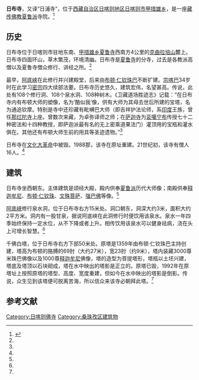 {{Infobox Tibetan Buddhist monastery
|name =日布寺
|image =
|image size = 250px
|alt = 
|caption = 
|t=
|w=
|to = 
|ipa={{IPA|}}
|z=
|thdl=
|e=
|tc=日布寺
|s=日布寺
|p=
|m=
|k=
|pushpin_map = 
|latd =  | latm =  | lats =  | latNS = 
|longd=  | longm= | longs =| longEW = 
|iso_region = 
|map_caption = 
|mapsize = 
|location_country = 中国
|location = {{CHN}}[[西藏自治区|西藏自治区]][[日喀则地区|日喀则地区]][[日喀则市|日喀则市]]
|coordinates_display =
|founded_by = 
|date_founded =
|date_renovated =
|sect = [[夏鲁派|夏鲁派]]
|mather =[[夏鲁寺|夏鲁寺]]
|children =
|dedicated_to = 
|tulku =
|head_lama = 
|head_mgh =
|no._of_monks = 
|architecture = 
|festivals =
|footnotes = 
}}

'''日布寺'''，又译“日浦寺”，位于[[西藏自治区|西藏自治区]][[日喀则地区|日喀则地区]][[日喀则市|日喀则市]][[甲措雄乡|甲措雄乡]]，是一座[[藏传佛教|藏传佛教]][[夏鲁派|夏鲁派]]寺院。<ref name=zgxzw>{{Cite web |url=http://www.tibet.cn/newzt/rsxzzt/xzsm/t20050705_40514.htm |title=日布寺，中国西藏网，于2013-08-23查阅 |access-date=2013-08-24 |archive-date=2016-03-04 |archive-url=https://web.archive.org/web/20160304112239/http://www.tibet.cn/newzt/rsxzzt/xzsm/t20050705_40514.htm |dead-url=no }}</ref>

==历史==
日布寺位于日喀则市驻地东南、[[甲措雄乡|甲措雄乡]][[夏鲁寺|夏鲁寺]]西南方4公里的[[克曲拉培山|克曲拉培山]]麓上。日布寺四面环山，草木繁茂，环境清幽。日布寺是[[夏鲁寺|夏鲁寺]]的分寺，过去是各教派高僧以及夏鲁寺僧众修行、讲经之所。<ref name=zgxzw/>

最早，[[阿底峡|阿底峡]]在此修行并兴建殿堂，后来由[[布敦|布顿·仁钦珠巴]]不断扩建。[[宗喀巴|宗喀巴]]34岁时在此学习[[密宗|密宗]]四大续部法要。日布寺历史悠久，建筑宏伟，名望甚高。传说，此处有108个修行洞、108个泉水洞、108种树木。《卫藏道场胜迹志》记载：“在日布寺内有布顿大师的塑像，名为‘酷似我’像，供有大师为其母去世后所建的宝塔，名为通追钦摩。特别是寺中还珍藏有毗嚩巴大师（即吉祥护法论师，系[[印度|印度]]王族，曾任[[那烂陀寺|那烂陀寺]]上座。曾数次来藏，为卓弥译师之师；在[[萨迦寺|萨迦寺]]为[[衮噶宁布|衮噶宁布]]传授七十二种密法和十四种教授，即萨迦派最有名的无上密乘道果法门）灌顶用的宝瓶和灌水俱在。其他还有布顿大师生前的用具等圣迹遗物。”<ref name=zgxzw/>

日布寺在[[文化大革命|文化大革命]]中被毁。1988那，该寺在原址重建。21世纪初，该寺有僧人16人。<ref name=zgxzw/>

==建筑==
日布寺坐西朝东。主体建筑是颂经大殿，殿内供奉[[夏鲁派|夏鲁派]]历代大师像；南殿供奉[[释迦牟尼|释迦牟尼]]、[[布敦|布顿·仁钦珠]]、[[文殊菩萨|文殊菩萨]]、[[强巴佛|强巴佛]]等像。<ref name=zgxzw/>

[[阿底峡|阿底峡]]修行泉水洞，位于日布寺右方15米处。洞口朝东，洞深大约3米，面积大约2平方米。洞内有一股甘泉，据说阿底峡在此洞修行时便饮用该泉水。泉水一年四季始终保持一定水位，从不下降或者上升。相传饮用该泉水可以健身祛病，浇在头上可增长智慧。<ref name=zgxzw/>

千佛白塔，位于日布寺右方下部50米处。原塔是1359年由布顿·仁钦珠巴主持创建，塔高为布顿的胳膊的69肘（大约27米），宽23肘（约9米），塔内装藏3000尊米珠巴佛像以及1000尊[[释迦牟尼|释迦牟尼]]佛像，塔的造型为菩提塔形，塔瓶以土坯兴建，塔底及塔顶以石块砌成，塔在水中映出的塔影是正立的。原塔已毁，1992年在原塔址上按照原塔的塔型、高度、宽度重建，但如今在水中映出的塔影是倒影。传说，众生见到该塔便可脱离苦海，所以信众来该寺必朝拜此塔。<ref name=zgxzw/>

==参考文献==
{{reflist}}

{{日喀则地标}}
[[Category:日喀则佛寺|Category:日喀则佛寺]]
[[Category:桑珠孜区建筑物|Category:桑珠孜区建筑物]]